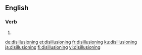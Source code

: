 ==English==

===Verb===
{{head|en|present participle}}

# {{present participle of|disillusion|lang=en|nocat=1}}

[[de:disillusioning]]
[[et:disillusioning]]
[[fr:disillusioning]]
[[ku:disillusioning]]
[[ja:disillusioning]]
[[fi:disillusioning]]
[[vi:disillusioning]]
